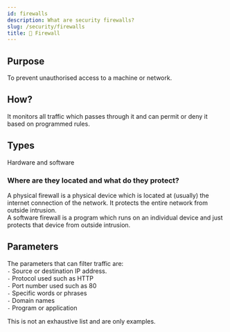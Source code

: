 ```yaml
---
id: firewalls
description: What are security firewalls?
slug: /security/firewalls
title: 🧱 Firewall
---
```


## Purpose
To prevent unauthorised access to a machine or network. 

## How?
It monitors all traffic which passes through it and can permit or deny it based on programmed rules.

## Types
Hardware and software

### Where are they located and what do they protect?
A physical firewall is a physical device which is located at (usually) the internet connection of the network. It protects the entire network from outside intrusion.  <br />
A software firewall is a program which runs on an individual device and just protects that device from outside intrusion.

## Parameters
The parameters that can filter traffic are: <br />
`-` Source or destination IP address. <br />
`-` Protocol used such as HTTP <br />
`-` Port number used such as 80 <br />
`-` Specific words or phrases <br />
`-` Domain names <br />
`-` Program or application <br />

This is not an exhaustive list and are only examples. 

